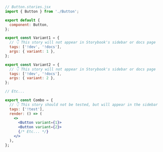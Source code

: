 ```jsx
// Button.stories.jsx
import { Button } from './Button';

export default {
  component: Button,
};

export const Variant1 = {
  // 👇 This story will not appear in Storybook's sidebar or docs page
  tags: ['!dev', '!docs'],
  args: { variant: 1 },
};

export const Variant2 = {
  // 👇 This story will not appear in Storybook's sidebar or docs page
  tags: ['!dev', '!docs'],
  args: { variant: 2 },
};

// Etc...

export const Combo = {
  // 👇 This story should not be tested, but will appear in the sidebar and docs page
  tags: ['!test'],
  render: () => (
    <>
      <Button variant={1}>
      <Button variant={2}>
      {/* Etc... */}
    </>
  ),
};
```
